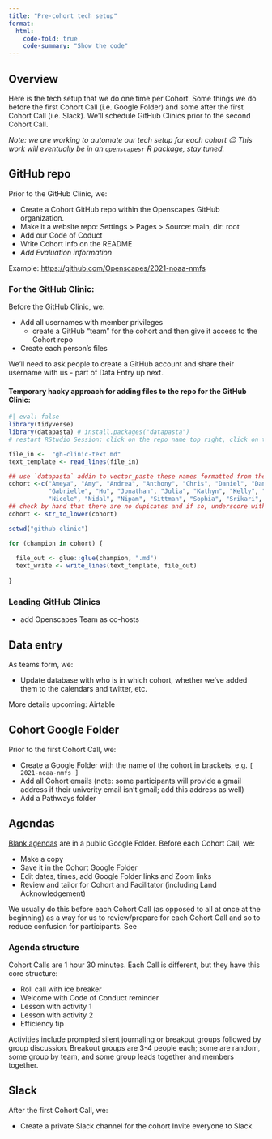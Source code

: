 ```yaml
---
title: "Pre-cohort tech setup"
format:
  html:
    code-fold: true
    code-summary: "Show the code"
---
```


## Overview

Here is the tech setup that we do one time per Cohort. Some things we do before the first Cohort Call (i.e. Google Folder) and some after the first Cohort Call (i.e. Slack). We'll schedule GitHub Clinics prior to the second Cohort Call.

*Note: we are working to automate our tech setup for each cohort 😍 This work will eventually be in an `openscapesr` R package, stay tuned.*

## GitHub repo

Prior to the GitHub Clinic, we:

-   Create a Cohort GitHub repo within the Openscapes GitHub organization.
-   Make it a website repo: Settings > Pages > Source: main, dir: root
-   Add our Code of Coduct
-   Write Cohort info on the README
-   *Add Evaluation information*

Example: <https://github.com/Openscapes/2021-noaa-nmfs>

### For the GitHub Clinic:

Before the GitHub Clinic, we:

-   Add all usernames with member privileges
    - create a GitHub "team" for the cohort and then give it access to the Cohort repo
-   Create each person's files

We'll need to ask people to create a GitHub account and share their username with us - part of Data Entry up next. 



#### Temporary hacky approach for adding files to the repo for the GitHub Clinic: 

```r
#| eval: false
library(tidyverse)
library(datapasta) # install.packages("datapasta")
# restart RStudio Session: click on the repo name top right, click on the name of the repo

file_in <-  "gh-clinic-text.md"
text_template <- read_lines(file_in)

## use `datapasta` addin to vector_paste these names formatted from the spreadsheet!
cohort <-c("Ameya", "Amy", "Andrea", "Anthony", "Chris", "Daniel", "Danyel", "Duran", "Ellysa", 
           "Gabrielle", "Hu", "Jonathan", "Julia", "Kathyn", "Kelly", "Madeline", "Maria_t", "Maria_r", "Megan", 
           "Nicole", "Nidal", "Nipam", "Sittman", "Sophia", "Srikari", "Swapna", "Syrena", "Yixian")
## check by hand that there are no dupicates and if so, underscore with last name intitial
cohort <- str_to_lower(cohort)

setwd("github-clinic")

for (champion in cohort) {
  
  file_out <- glue::glue(champion, ".md")
  text_write <- write_lines(text_template, file_out)
  
}

```

### Leading GitHub Clinics

- add Openscapes Team as co-hosts




## Data entry

As teams form, we:

-   Update database with who is in which cohort, whether we've added them to the calendars and twitter, etc.

More details upcoming: Airtable

## Cohort Google Folder

Prior to the first Cohort Call, we:

-   Create a Google Folder with the name of the cohort in brackets, e.g. `[ 2021-noaa-nmfs ]`
-   Add all Cohort emails (note: some participants will provide a gmail address if their univerity email isn't gmail; add this address as well)
-   Add a Pathways folder

## Agendas {#agenda-setup}

[Blank agendas](https://drive.google.com/drive/folders/1II5YXUK_iuV7fXelcUV49RPAXxI7fveJ?usp=sharing) are in a public Google Folder. Before each Cohort Call, we:

-   Make a copy
-   Save it in the Cohort Google Folder
-   Edit dates, times, add Google Folder links and Zoom links
-   Review and tailor for Cohort and Facilitator (including Land Acknowledgement)

We usually do this before each Cohort Call (as opposed to all at once at the beginning) as a way for us to review/prepare for each Cohort Call and so to reduce confusion for participants. See

### Agenda structure {#agenda-structure}

Cohort Calls are 1 hour 30 minutes. Each Call is different, but they have this core structure:

-   Roll call with ice breaker
-   Welcome with Code of Conduct reminder
-   Lesson with activity 1
-   Lesson with activity 2
-   Efficiency tip

Activities include prompted silent journaling or breakout groups followed by group discussion. Breakout groups are 3-4 people each; some are random, some group by team, and some group leads together and members together.

## Slack

After the first Cohort Call, we:

-   Create a private Slack channel for the cohort Invite everyone to Slack

